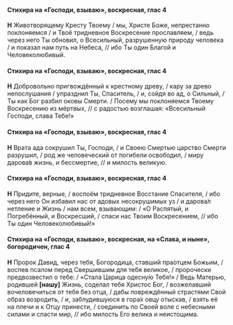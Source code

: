 #### Стихира на «Господи, взываю», воскресная, глас 4

**Н** Животворящему Кресту Твоему / мы, Христе Боже, непрестанно поклоняемся / и Твоё тридневное Воскресение прославляем, / ведь через него Ты обновил, о Всесильный, разрушенную природу человека / и показал нам путь на Небеса, // ибо Ты один Благой и Человеколюбивый.

#### Стихира на «Господи, взываю», воскресная, глас 4

**Н** Добровольно пригвождённый к крестному древу, / кару за древо непослушания / упразднил Ты, Спаситель, / и, сойдя во ад, о Сильный, / Ты как Бог разбил оковы Смерти. / Посему мы поклоняемся Твоему Воскресению из мёртвых, // с радостью возглашая: «Всесильный Господи, слава Тебе!»

#### Стихира на «Господи, взываю», воскресная, глас 4

**Н** Врата ада сокрушил Ты, Господи, / и Своею Смертью царство Смерти разрушил, / род же человеческий от погибели освободил, / миру дарова́в жизнь, и бессмертие, // и милость великую.

#### Стихира на «Господи, взываю», воскресная, глас 4

**Н** Придите, верные, / воспоём тридневное Восстание Спасителя, / ибо через него Он избавил нас от адовых несокрушимых уз / и дарова́л нетление и Жизнь / нам всем, взывающим: / «О Распятый, и Погребённый, и Воскресший, / спаси нас Твоим Воскресением, // ибо Ты один Человеколюбивый!»

#### Стихира на «Господи, взываю», воскресная, на «Слава, и ныне», богородичен, глас 4

**Н** Пророк Давид, через тебя, Богородица, ставший пра́отцем Божьим, / воспев псалом перед Свершившим для тебя великое, / пророчески предвозвестил о тебе: / «Стала Царица одесну́ю Тебя!» / Ведь Матерью, родившей **[**нашу**]** Жизнь, соделал тебя Христос Бог, / возжелавший вочеловечиться от тебя без отца, / дабы повреждённый страстями Свой образ возродить, / и, заблудившуюся в гора́х овцу отыскав, / взять её на плечи и к Отцу принести, / соединить по Своей воле с небесными силами и спасти мир, // ибо милость Его велика и неистощима.

